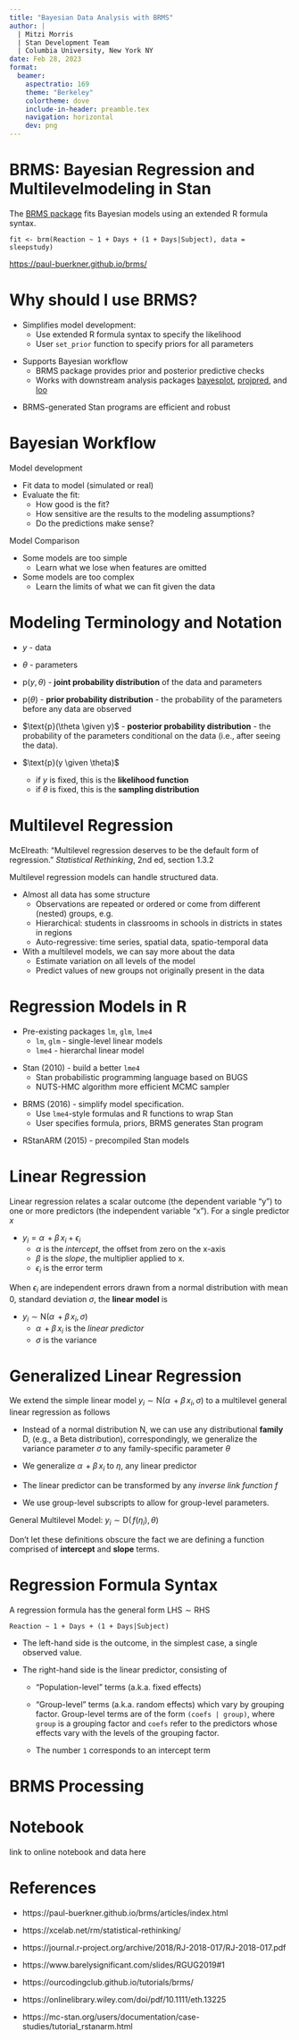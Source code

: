 ```yaml
---
title: "Bayesian Data Analysis with BRMS"
author: |
  | Mitzi Morris
  | Stan Development Team
  | Columbia University, New York NY
date: Feb 28, 2023
format:
  beamer:
    aspectratio: 169
    theme: "Berkeley"
    colortheme: dove
    include-in-header: preamble.tex
    navigation: horizontal
    dev: png 
---
```


# BRMS:  Bayesian Regression and Multilevelmodeling in Stan

The [BRMS package](https://paul-buerkner.github.io/brms/) fits Bayesian models using an extended R formula syntax.
\vspace{0.2in}

\fontsize{9pt}{9.4}\selectfont
```
fit <- brm(Reaction ~ 1 + Days + (1 + Days|Subject), data = sleepstudy)
```
\normalsize

\vspace{0.2in}

\begincols
\begincol{0.2\linewidth}        
  \includegraphics[width=0.95\linewidth]{img/brms.png}
\endcol

\begincol{0.75\linewidth}        
 [https://paul-buerkner.github.io/brms/](https://paul-buerkner.github.io/brms/)
\endcol
\endcols

\vspace{0.1in}

# Why should I use BRMS?

\vspace{-0.2in}

* Simplifies model development:
  + Use extended R formula syntax to specify the likelihood
  + User `set_prior` function to specify priors for all parameters

\vspace{0.1in}

* Supports Bayesian workflow
  + BRMS package provides prior and posterior predictive checks
  + Works with downstream analysis packages [bayesplot](https://mc-stan.org/projpred/), [projpred](https://mc-stan.org/projpred/), and [loo](https://mc-stan.org/projpred/)

\vspace{0.1in}

* BRMS-generated Stan programs are efficient and robust

# Bayesian Workflow
\vspace{-0.15in}

Model development

\tightlist
* Fit data to model (simulated or real)
* Evaluate the fit:
  + How good is the fit?
  + How sensitive are the results to the modeling assumptions?
  + Do the predictions make sense?

\vspace{0.1in}

Model Comparison

\tightlist
* Some models are too simple
  + Learn what we lose when features are omitted
* Some models are too complex
  + Learn the limits of what we can fit given the data

# Modeling Terminology and Notation

\vspace{-0.2in}
\fontsize{10.5pt}{11.5}\selectfont
\tightlist

* $y$ - data

* $\theta$ - parameters

* $\text{p}(y, \theta )$ - **joint probability distribution** of the data and parameters

*  $\text{p}(\theta )$ - **prior probability distribution** - the probability of the parameters before any data are observed

*  $\text{p}(\theta \given  y)$ - **posterior probability distribution** - the probability of the parameters conditional on the data (i.e., after seeing the data).
\vspace{0.05in}

*  $\text{p}(y \given \theta)$ 
   + if $y$ is fixed, this is the **likelihood function**
   + if $\theta$ is fixed, this is the **sampling distribution**
\normalsize

# Multilevel Regression
\vspace{-0.2in}
McElreath:  "Multilevel regression deserves to be the default form of regression."
\fontsize{9pt}{9.5}\selectfont
_Statistical Rethinking_, 2nd ed, section 1.3.2
\normalsize

Multilevel regression models can handle structured data.

\tightlist
* Almost all data has some structure
  + Observations are repeated or ordered or come from different (nested) groups, e.g.
  + Hierarchical: students in classrooms in schools in districts in states in regions
  + Auto-regressive:  time series, spatial data, spatio-temporal data
* With a multilevel models, we can say more about the data
  + Estimate variation on all levels of the model
  + Predict values of new groups not originally present in the data

# Regression Models in R
\vspace{-0.2in}

\tightlist
* Pre-existing packages `lm`, `glm`, `lme4`
  + `lm`, `glm` - single-level linear models
  + `lme4` - hierarchal linear model

\vspace{0.05in}
* Stan (2010) - build a better `lme4`
  + Stan probabilistic programming language based on BUGS
  + NUTS-HMC algorithm more efficient MCMC sampler

\vspace{0.05in}
* BRMS (2016) - simplify model specification.
  + Use `lme4`-style formulas and R functions to wrap Stan
  + User specifies formula, priors, BRMS generates Stan program

\vspace{0.05in}
* RStanARM (2015) - precompiled Stan models


# Linear Regression

Linear regression relates a scalar outcome (the dependent variable "y")
to one or more predictors (the independent variable "x").  For a single predictor $x$

\tightlist
* $y_i = \alpha \, + \beta\,x_i + {\epsilon}_i$
  + $\alpha$ is the _intercept_, the offset from zero on the x-axis
  + $\beta$ is the _slope_, the multiplier applied to x.
  + ${\epsilon}_i$ is the error term


When ${\epsilon}_i$ are independent errors drawn
from a normal distribution with mean $0$, standard deviation $\sigma$,
the __linear model__ is

\tightlist
* $y_i \sim \mathrm{N}( \alpha \, + \beta\,x_i, \sigma )$
  + $\alpha \, + \beta\,x_i$ is the _linear predictor_
  + $\sigma$ is the variance


# Generalized Linear Regression
\vspace{-0.2in}

We extend the simple linear model $y_i \sim \mathrm{N}( \alpha \, + \beta\,x_i, \sigma )$ 
to a multilevel general linear regression as follows

\fontsize{10.5pt}{11.5}\selectfont
\tightlist
* Instead of a normal distribution $\mathrm{N}$, we can use any distributional **family** $\mathrm{D}$,\newline
(e.g., a Beta distribution), correspondingly, we generalize the variance parameter $\sigma$ to any family-specific parameter $\theta$

* We generalize $\alpha \, + \beta\,x_i$ to $\eta$, any linear predictor

* The linear predictor can be transformed by any _inverse link function_ $\mathit{f}$

* We use group-level subscripts to allow for group-level parameters.
\normalsize

\vspace{0.05in}
General Multilevel Model:  $y_i \sim \mathrm{D}(\, \mathit{f}(\eta_i), \theta )$

\vspace{0.1in}
Don't let these definitions obscure the fact we are defining a function comprised of **intercept** and **slope** terms.



# Regression Formula Syntax

\vspace{-0.2in}
A regression formula has the general form $\mathrm{LHS} \sim \mathrm{RHS}$
\fontsize{9pt}{9.4}\selectfont
```
Reaction ~ 1 + Days + (1 + Days|Subject)
```
\normalsize

\tightlist
* The left-hand side is the outcome, in the simplest case, a single observed value.

* The right-hand side is the linear predictor, consisting of

  + "Population-level" terms (a.k.a. fixed effects)

  + "Group-level" terms (a.k.a. random effects) which vary by grouping factor.
Group-level terms are of the form `(coefs | group)`, where `group` is a grouping factor
and `coefs` refer to the predictors whose effects vary with the levels of
the grouping factor.

  + The number `1` corresponds to an intercept term

# BRMS Processing

\includegraphics[width=0.95\linewidth]{img/brms_processing.png}


# Notebook


link to online notebook and data here

# References

\fontsize{10.5pt}{11.5}\selectfont
* https://paul-buerkner.github.io/brms/articles/index.html

* https://xcelab.net/rm/statistical-rethinking/

* https://journal.r-project.org/archive/2018/RJ-2018-017/RJ-2018-017.pdf

* https://www.barelysignificant.com/slides/RGUG2019#1

* https://ourcodingclub.github.io/tutorials/brms/

* https://onlinelibrary.wiley.com/doi/pdf/10.1111/eth.13225

* https://mc-stan.org/users/documentation/case-studies/tutorial_rstanarm.html

\normalsize


